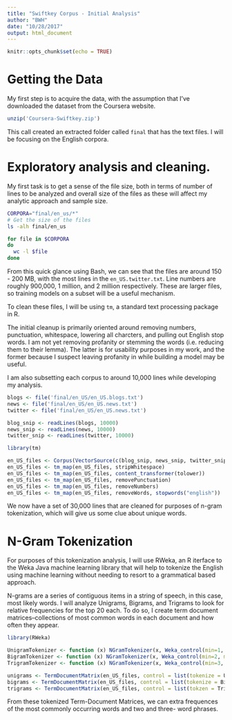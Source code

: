 ```yaml
---
title: "Swiftkey Corpus - Initial Analysis"
author: "BWH"
date: "10/28/2017"
output: html_document
---
```


```r
knitr::opts_chunk$set(echo = TRUE)
```


# Getting the Data

My first step is to acquire the data, with the assumption that I've downloaded the dataset from the Coursera website.

```r
unzip('Coursera-Swiftkey.zip')
```

This call created an extracted folder called `final` that has the text files. I will be focusing on the English corpora.

# Exploratory analysis and cleaning.

My first task is to get a sense of the file size, both in terms of number of lines to be analyzed and overall size of the files as these will affect my analytic approach and sample size.

```bash
CORPORA="final/en_us/*"
# Get the size of the files
ls -alh final/en_us

for file in $CORPORA
do
  wc -l $file
done
```

From this quick glance using Bash, we can see that the files are around 150 - 200 MB, with the most lines in the `en_US.twitter.txt`. Line numbers are roughly 900,000, 1 million, and 2 million respectively. These are larger files, so training models on a subset will be a useful mechanism.

To clean these files, I will be using `tm`, a standard text processing package in R. 

The initial cleanup is primarily oriented around removing numbers, punctuation, whitespace, lowering all charcters, and pulling out English stop words. I am not yet removing profanity or stemming the words (i.e. reducing them to their lemma). The latter is for usability purposes in my work, and the former because I suspect leaving profanity in while building a model may be useful.

I am also subsetting each corpus to around 10,000 lines while developing my analysis.


```r
blogs <- file('final/en_US/en_US.blogs.txt')
news <- file('final/en_US/en_US.news.txt')
twitter <- file('final/en_US/en_US.news.txt')

blog_snip <- readLines(blogs, 10000)
news_snip <- readLines(news, 10000)
twitter_snip <- readLines(twitter, 10000)
```

```r
library(tm)

en_US_files <- Corpus(VectorSource(c(blog_snip, news_snip, twitter_snip)))
en_US_files <- tm_map(en_US_files, stripWhitespace)
en_US_files <- tm_map(en_US_files, content_transformer(tolower))
en_US_files <- tm_map(en_US_files, removePunctuation)
en_US_files <- tm_map(en_US_files, removeNumbers)
en_US_files <- tm_map(en_US_files, removeWords, stopwords("english"))
```

We now have a set of 30,000 lines that are cleaned for purposes of n-gram tokenization, which will give us some clue about unique words.

# N-Gram Tokenization

For purposes of this tokenization analysis, I will use RWeka, an R iterface to the Weka Java machine learning library that will help to tokenize the English using machine learning without needing to resort to a grammatical based approach.

N-grams are a series of contiguous items in a string of speech, in this case, most likely words. I will analyze Unigrams, Bigrams, and Trigrams to look for relative frequencies for the top 20 each. To do so, I create term document matrices--collections of most common words in each document and how often they appear.

```r
library(RWeka)

UnigramTokenizer <- function (x) NGramTokenizer(x, Weka_control(min=1, max=1))
BigramTokenizer <- function (x) NGramTokenizer(x, Weka_control(min=2, max=2))
TrigramTokenizer <- function (x) NGramTokenizer(x, Weka_control(min=3, max=3))

unigrams <- TermDocumentMatrix(en_US_files, control = list(tokenize = UnigramTokenizer))
bigrams <- TermDocumentMatrix(en_US_files, control = list(tokenize = BigramTokenizer))
trigrams <- TermDocumentMatrix(en_US_files, control = list(tokzen = TrigramTokenizer))
```

From these tokenized Term-Document Matrices, we can extra frequences of the most commonly occurring words and two and three- word phrases.






